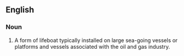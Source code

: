 ==English==

===Noun===
{{en-noun}}

# {{init of|en|[[totally]] [[enclosed]] [[motor]] [[propelled]] [[survival]] [[craft]]}} A form of lifeboat typically installed on large sea-going vessels or platforms and vessels associated with the oil and gas industry.